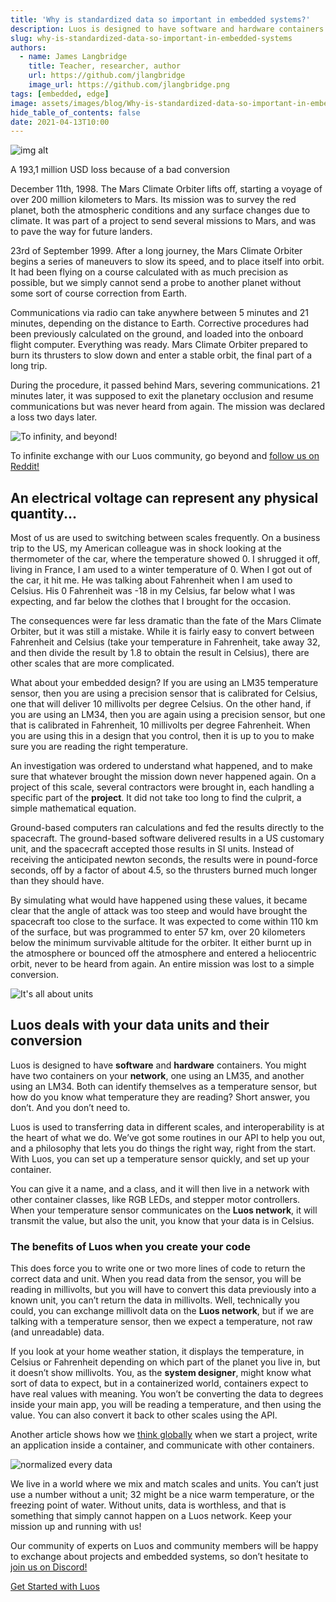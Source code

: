 ```yaml
---
title: 'Why is standardized data so important in embedded systems?'
description: Luos is designed to have software and hardware containers. Discover our article to discover why it is essential to standardize data in embedded systems.
slug: why-is-standardized-data-so-important-in-embedded-systems
authors:
  - name: James Langbridge
    title: Teacher, researcher, author
    url: https://github.com/jlangbridge
    image_url: https://github.com/jlangbridge.png
tags: [embedded, edge]
image: assets/images/blog/Why-is-standardized-data-so-important-in-embedded-systems-banner-luos.png
hide_table_of_contents: false
date: 2021-04-13T10:00
---
```


![img alt](assets/images/blog/infinity-beyond-luos.png)

A 193,1 million USD loss because of a bad conversion

<!--truncate-->

December 11th, 1998. The Mars Climate Orbiter lifts off, starting a voyage of over 200 million kilometers to Mars. Its mission was to survey the red planet, both the atmospheric conditions and any surface changes due to climate. It was part of a project to send several missions to Mars, and was to pave the way for future landers.

23rd of September 1999. After a long journey, the Mars Climate Orbiter begins a series of maneuvers to slow its speed, and to place itself into orbit. It had been flying on a course calculated with as much precision as possible, but we simply cannot send a probe to another planet without some sort of course correction from Earth.

Communications via radio can take anywhere between 5 minutes and 21 minutes, depending on the distance to Earth. Corrective procedures had been previously calculated on the ground, and loaded into the onboard flight computer. Everything was ready. Mars Climate Orbiter prepared to burn its thrusters to slow down and enter a stable orbit, the final part of a long trip.

During the procedure, it passed behind Mars, severing communications. 21 minutes later, it was supposed to exit the planetary occlusion and resume communications but was never heard from again. The mission was declared a loss two days later.

![To infinity, and beyond!](assets/images/blog/infinity-beyond-luos.png)

To infinite exchange with our Luos community, go beyond and <a rel="external nofollow" href="https://www.reddit.com/r/Luos/" target="_blank">follow us on Reddit!</a>

<h2> An electrical voltage can represent any physical quantity... </h2>

Most of us are used to switching between scales frequently. On a business trip to the US, my American colleague was in shock looking at the thermometer of the car, where the temperature showed 0. I shrugged it off, living in France, I am used to a winter temperature of 0. When I got out of the car, it hit me. He was talking about Fahrenheit when I am used to Celsius. His 0 Fahrenheit was -18 in my Celsius, far below what I was expecting, and far below the clothes that I brought for the occasion.

The consequences were far less dramatic than the fate of the Mars Climate Orbiter, but it was still a mistake. While it is fairly easy to convert between Fahrenheit and Celsius (take your temperature in Fahrenheit, take away 32, and then divide the result by 1.8 to obtain the result in Celsius), there are other scales that are more complicated.

What about your embedded design? If you are using an LM35 temperature sensor, then you are using a precision sensor that is calibrated for Celsius, one that will deliver 10 millivolts per degree Celsius. On the other hand, if you are using an LM34, then you are again using a precision sensor, but one that is calibrated in Fahrenheit, 10 millivolts per degree Fahrenheit. When you are using this in a design that you control, then it is up to you to make sure you are reading the right temperature.

An investigation was ordered to understand what happened, and to make sure that whatever brought the mission down never happened again. On a project of this scale, several contractors were brought in, each handling a specific part of the **project**. It did not take too long to find the culprit, a simple mathematical equation.

Ground-based computers ran calculations and fed the results directly to the spacecraft. The ground-based software delivered results in a US customary unit, and the spacecraft accepted those results in SI units. Instead of receiving the anticipated newton seconds, the results were in pound-force seconds, off by a factor of about 4.5, so the thrusters burned much longer than they should have.

By simulating what would have happened using these values, it became clear that the angle of attack was too steep and would have brought the spacecraft too close to the surface. It was expected to come within 110 km of the surface, but was programmed to enter 57 km, over 20 kilometers below the minimum survivable altitude for the orbiter. It either burnt up in the atmosphere or bounced off the atmosphere and entered a heliocentric orbit, never to be heard from again. An entire mission was lost to a simple conversion.

![It's all about units](https://uploads-ssl.webflow.com/602cf5c87ad04ea98eaa99da/604739213bb4cf427cd650cc_2.jpeg)

<h2> Luos deals with your data units and their conversion </h2>

Luos is designed to have **software** and **hardware** containers. You might have two containers on your **network**, one using an LM35, and another using an LM34. Both can identify themselves as a temperature sensor, but how do you know what temperature they are reading? Short answer, you don’t. And you don’t need to.

Luos is used to transferring data in different scales, and interoperability is at the heart of what we do. We’ve got some routines in our API to help you out, and a philosophy that lets you do things the right way, right from the start. With Luos, you can set up a temperature sensor quickly, and set up your container.

You can give it a name, and a class, and it will then live in a network with other container classes, like RGB LEDs, and stepper motor controllers. When your temperature sensor communicates on the **Luos network**, it will transmit the value, but also the unit, you know that your data is in Celsius.

<h3> The benefits of Luos when you create your code </h3>

This does force you to write one or two more lines of code to return the correct data and unit. When you read data from the sensor, you will be reading in millivolts, but you will have to convert this data previously into a known unit, you can’t return the data in millivolts. Well, technically you could, you can exchange millivolt data on the **Luos network**, but if we are talking with a temperature sensor, then we expect a temperature, not raw (and unreadable) data.

If you look at your home weather station, it displays the temperature, in Celsius or Fahrenheit depending on which part of the planet you live in, but it doesn’t show millivolts. You, as the **system designer**, might know what sort of data to expect, but in a containerized world, containers expect to have real values with meaning. You won’t be converting the data to degrees inside your main app, you will be reading a temperature, and then using the value. You can also convert it back to other scales using the API.

Another article shows how we [think globally](/2021-06-13-think-globally.mdx) when we start a project, write an application inside a container, and communicate with other containers.

![normalized every data](https://uploads-ssl.webflow.com/602cf5c87ad04ea98eaa99da/6047392c3b744162439a30f3_3.jpeg)

We live in a world where we mix and match scales and units. You can’t just use a number without a unit; 32 might be a nice warm temperature, or the freezing point of water. Without units, data is worthless, and that is something that simply cannot happen on a Luos network. Keep your mission up and running with us!

Our community of experts on Luos and community members will be happy to exchange about projects and embedded systems, so don’t hesitate to <a rel="external nofollow" href="https://discord.gg/luos" target="_blank">join us on Discord!</a>

[Get Started with Luos](/tutorials/get-started)

